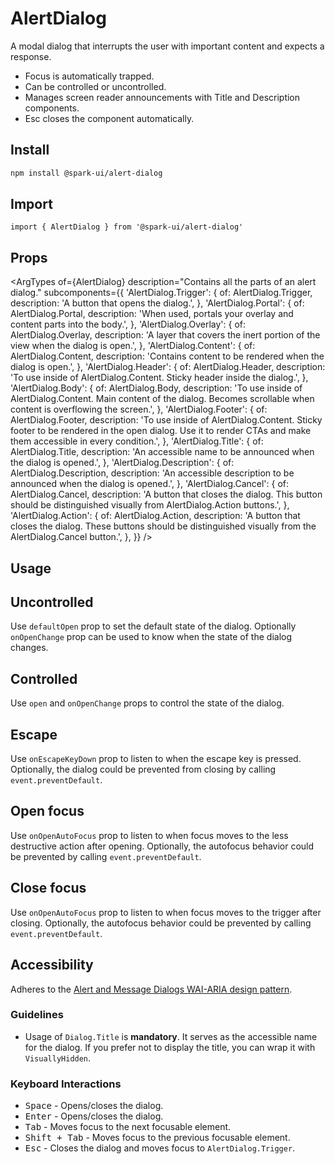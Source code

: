 


<Meta of={stories} />

# AlertDialog

A modal dialog that interrupts the user with important content and expects a response.

- Focus is automatically trapped.
- Can be controlled or uncontrolled.
- Manages screen reader announcements with Title and Description components.
- Esc closes the component automatically.

## Install

```sh
npm install @spark-ui/alert-dialog
```

## Import

```tsx
import { AlertDialog } from '@spark-ui/alert-dialog'
```

## Props

<ArgTypes
  of={AlertDialog}
  description="Contains all the parts of an alert dialog."
  subcomponents={{
    'AlertDialog.Trigger': {
      of: AlertDialog.Trigger,
      description: 'A button that opens the dialog.',
    },
    'AlertDialog.Portal': {
      of: AlertDialog.Portal,
      description: 'When used, portals your overlay and content parts into the body.',
    },
    'AlertDialog.Overlay': {
      of: AlertDialog.Overlay,
      description: 'A layer that covers the inert portion of the view when the dialog is open.',
    },
    'AlertDialog.Content': {
      of: AlertDialog.Content,
      description: 'Contains content to be rendered when the dialog is open.',
    },
    'AlertDialog.Header': {
      of: AlertDialog.Header,
      description: 'To use inside of AlertDialog.Content. Sticky header inside the dialog.',
    },
    'AlertDialog.Body': {
      of: AlertDialog.Body,
      description:
        'To use inside of AlertDialog.Content. Main content of the dialog. Becomes scrollable when content is overflowing the screen.',
    },
    'AlertDialog.Footer': {
      of: AlertDialog.Footer,
      description:
        'To use inside of AlertDialog.Content. Sticky footer to be rendered in the open dialog. Use it to render CTAs and make them accessible in every condition.',
    },
    'AlertDialog.Title': {
      of: AlertDialog.Title,
      description: 'An accessible name to be announced when the dialog is opened.',
    },
    'AlertDialog.Description': {
      of: AlertDialog.Description,
      description: 'An accessible description to be announced when the dialog is opened.',
    },
    'AlertDialog.Cancel': {
      of: AlertDialog.Cancel,
      description:
        'A button that closes the dialog. This button should be distinguished visually from AlertDialog.Action buttons.',
    },
    'AlertDialog.Action': {
      of: AlertDialog.Action,
      description:
        'A button that closes the dialog. These buttons should be distinguished visually from the AlertDialog.Cancel button.',
    },
  }}
/>

## Usage

<Canvas of={stories.Usage} />

## Uncontrolled

Use `defaultOpen` prop to set the default state of the dialog. Optionally `onOpenChange` prop can be used to know when the state of the dialog changes.

<Canvas of={stories.Uncontrolled} />

## Controlled

Use `open` and `onOpenChange` props to control the state of the dialog.

<Canvas of={stories.Controlled} />

## Escape

Use `onEscapeKeyDown` prop to listen to when the escape key is pressed. Optionally, the dialog could be prevented from closing by calling `event.preventDefault`.

<Canvas of={stories.Escape} />

## Open focus

Use `onOpenAutoFocus` prop to listen to when focus moves to the less destructive action after opening. Optionally, the autofocus behavior could be prevented by calling `event.preventDefault`.

<Canvas of={stories.OpenFocus} />

## Close focus

Use `onOpenAutoFocus` prop to listen to when focus moves to the trigger after closing. Optionally, the autofocus behavior could be prevented by calling `event.preventDefault`.

<Canvas of={stories.CloseFocus} />

## Accessibility

Adheres to the [Alert and Message Dialogs WAI-ARIA design pattern](https://www.w3.org/WAI/ARIA/apg/patterns/alertdialog).

### Guidelines

- Usage of `Dialog.Title` is **mandatory**. It serves as the accessible name for the dialog. If you prefer not to display the title, you can wrap it with `VisuallyHidden`.

### Keyboard Interactions

- <Kbd>Space</Kbd> - Opens/closes the dialog.
- <Kbd>Enter</Kbd> - Opens/closes the dialog.
- <Kbd>Tab</Kbd> - Moves focus to the next focusable element.
- <Kbd>Shift + Tab</Kbd> - Moves focus to the previous focusable element.
- <Kbd>Esc</Kbd> - Closes the dialog and moves focus to `AlertDialog.Trigger`.
